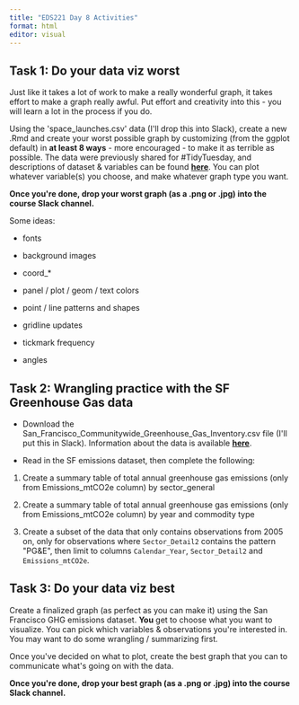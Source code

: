 ```yaml
---
title: "EDS221 Day 8 Activities"
format: html
editor: visual
---
```


## **Task 1: Do your data viz worst**

Just like it takes a lot of work to make a really wonderful graph, it takes effort to make a graph really awful. Put effort and creativity into this - you will learn a lot in the process if you do.

Using the \'space_launches.csv\' data (I\'ll drop this into Slack), create a new .Rmd and create your worst possible graph by customizing (from the ggplot default) in **at least 8 ways** - more encouraged - to make it as terrible as possible. The data were previously shared for #TidyTuesday, and descriptions of dataset & variables can be found [**here**](https://github.com/rfordatascience/tidytuesday/tree/master/data/2019/2019-01-15). You can plot whatever variable(s) you choose, and make whatever graph type you want.

**Once you\'re done, drop your worst graph (as a .png or .jpg) into the course Slack channel.**

Some ideas:

-   fonts

-   background images

-   coord\_\*

-   panel / plot / geom / text colors

-   point / line patterns and shapes

-   gridline updates

-   tickmark frequency

-   angles

## **Task 2: Wrangling practice with the SF Greenhouse Gas data**

-   Download the San_Francisco_Communitywide_Greenhouse_Gas_Inventory.csv file (I\'ll put this in Slack). Information about the data is available [**here**](https://catalog.data.gov/dataset/san-francisco-communitywide-greenhouse-gas-inventory).

-   Read in the SF emissions dataset, then complete the following:

1.  Create a summary table of total annual greenhouse gas emissions (only from Emissions_mtCO2e column) by sector_general

2.  Create a summary table of total annual greenhouse gas emissions (only from Emissions_mtCO2e column) by year and commodity type

3.  Create a subset of the data that only contains observations from 2005 on, only for observations where `Sector_Detail2` contains the pattern \"PG&E\", then limit to columns `Calendar_Year`, `Sector_Detail2` and `Emissions_mtCO2e`.

## **Task 3: Do your data viz best**

Create a finalized graph (as perfect as you can make it) using the San Francisco GHG emissions dataset. **You** get to choose what you want to visualize. You can pick which variables & observations you\'re interested in. You may want to do some wrangling / summarizing first.

Once you\'ve decided on what to plot, create the best graph that you can to communicate what\'s going on with the data.

**Once you\'re done, drop your best graph (as a .png or .jpg) into the course Slack channel.**
